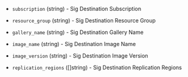 <!-- Code generated from the comments of the SharedImageGalleryDestination struct in builder/azure/arm/config.go; DO NOT EDIT MANUALLY -->

- `subscription` (string) - Sig Destination Subscription

- `resource_group` (string) - Sig Destination Resource Group

- `gallery_name` (string) - Sig Destination Gallery Name

- `image_name` (string) - Sig Destination Image Name

- `image_version` (string) - Sig Destination Image Version

- `replication_regions` ([]string) - Sig Destination Replication Regions
